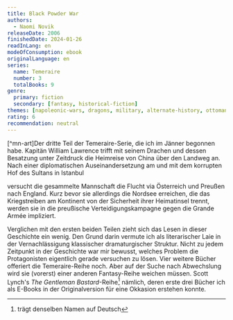 ```yaml
---
title: Black Powder War
authors:
  - Naomi Novik
releaseDate: 2006
finishedDate: 2024-01-26
readInLang: en
modeOfConsumption: ebook
originalLanguage: en
series:
  name: Temeraire
  number: 3
  totalBooks: 9
genre:
  primary: fiction
  secondary: [fantasy, historical-fiction]
themes: [napoleonic-wars, dragons, military, alternate-history, ottoman-empire, travel]
rating: 6
recommendation: neutral
---
```


[^mn-art]Der dritte Teil der Temeraire-Serie, die ich im Jänner begonnen habe. Kapitän William Lawrence trifft mit seinem
Drachen und dessen Besatzung unter Zeitdruck die Heimreise von China über den
Landweg an. Nach einer diplomatischen Auseinandersetzung am und mit dem
korrupten Hof des Sultans in Istanbul

versucht die gesammelte Mannschaft die Flucht via Österreich und Preußen nach
England. Kurz bevor sie allerdings die Nordsee erreichen, die das Kriegstreiben
am Kontinent von der Sicherheit ihrer Heimatinsel trennt, werden sie in die
preußische Verteidigungskampagne gegen die Grande Armée impliziert.

Verglichen mit den ersten beiden Teilen zieht sich das Lesen in dieser
Geschichte ein wenig. Den Grund darin vermute ich als literarischer Laie in der
Vernachlässigung klassischer dramaturgischer Struktur. Nicht zu jedem Zeitpunkt
in der Geschichte war mir bewusst, welches Problem die Protagonisten eigentlich
gerade versuchen zu lösen. Vier weitere Bücher offeriert die Temeraire-Reihe
noch. Aber auf der Suche nach Abwechslung wird sie (vorerst) einer anderen
Fantasy-Reihe weichen müssen. Scott Lynch's _The Gentleman
Bastard_-Reihe[^one] nämlich, deren erste drei Bücher ich als E-Books in der Originalversion für eine Okkasion erstehen konnte.

[^art]: <img src="/img/black-powder-war-fanart.png" /> Drachen über Istanbul, Bildrechte: <a rel="nofollow noopener" href="https://www.deviantart.com/atomicola/gallery"> atomicola </a>

[^one]: trägt denselben Namen auf Deutsch
